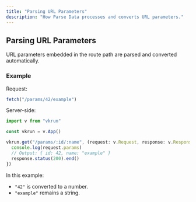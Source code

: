 ```yaml
---
title: "Parsing URL Parameters"
description: "How Parse Data processes and converts URL parameters."
---
```


## Parsing URL Parameters

URL parameters embedded in the route path are parsed and converted automatically.

### Example

Request:

```ts
fetch("/params/42/example")
```

Server-side:

```ts
import v from "vkrun"

const vkrun = v.App()

vkrun.get("/params/:id/:name", (request: v.Request, response: v.Response) => {
  console.log(request.params)
  // Output: { id: 42, name: "example" }
  response.status(200).end()
})
```

In this example:
- `"42"` is converted to a number.
- `"example"` remains a string.
